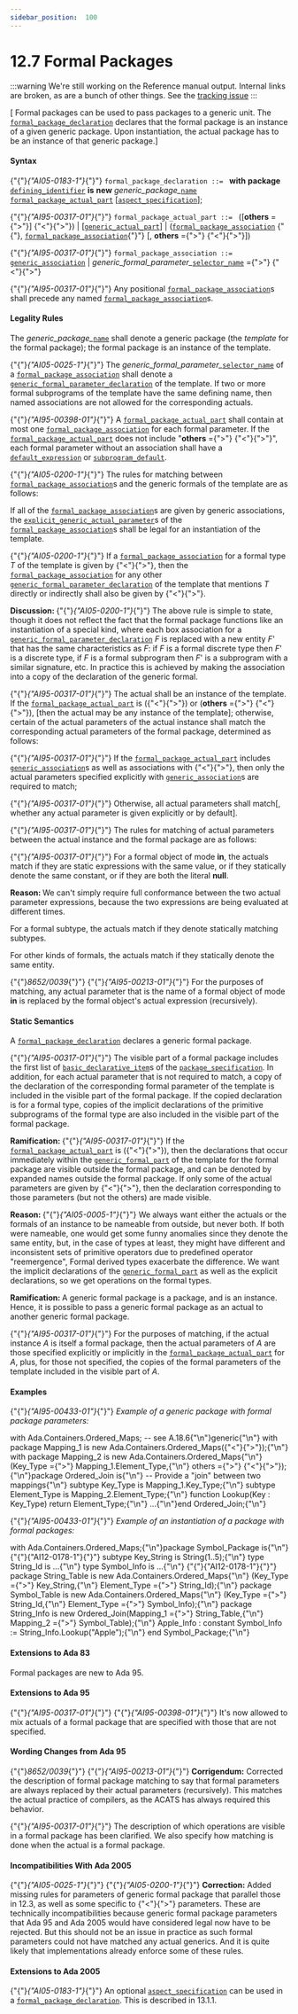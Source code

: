 ---
sidebar_position:  100
---

# 12.7 Formal Packages

:::warning
We're still working on the Reference manual output.  Internal links are broken,
as are a bunch of other things.
See the [tracking issue](https://github.com/ada-lang-io/ada-lang-io/issues/20)
:::


<p>[ Formal packages can be used to pass packages to a generic unit. The <code><a href="../AA-12/AA-12.7#S0340">formal_package_declaration</a></code> declares that the formal package is an instance of a given generic package. Upon instantiation, the actual package has to be an instance of that generic package.] </p>

#### Syntax

<p>{"{"}<em>{"AI05-0183-1"}</em>{"}"} <code>formal_package_declaration</code><a id="S0340"></a><code> ::= </code>    <strong>with</strong> <strong>package</strong> <code><a href="../AA-3/AA-3.1#S0022">defining_identifier</a></code> <strong>is</strong> <strong>new</strong> <em>generic_package_</em><code><a href="../AA-4/AA-4.1#S0091">name</a></code>  <code><a href="../AA-12/AA-12.7#S0341">formal_package_actual_part</a></code>        [<code><a href="../AA-13/AA-13.1#S0346">aspect_specification</a></code>];</p>
<p>{"{"}<em>{"AI95-00317-01"}</em>{"}"} <code>formal_package_actual_part</code><a id="S0341"></a><code> ::= </code>    ([<strong>others</strong> ={">"}] {"<"}{">"})  | [<code><a href="../AA-12/AA-12.3#S0316">generic_actual_part</a></code>]  | (<code><a href="../AA-12/AA-12.7#S0342">formal_package_association</a></code> {"{"}, <code><a href="../AA-12/AA-12.7#S0342">formal_package_association</a></code>{"}"} [, <strong>others</strong> ={">"} {"<"}{">"}])</p>
<p>{"{"}<em>{"AI95-00317-01"}</em>{"}"} <code>formal_package_association</code><a id="S0342"></a><code> ::= </code>    <code><a href="../AA-12/AA-12.3#S0317">generic_association</a></code>  | <em>generic_formal_parameter_</em><code><a href="../AA-4/AA-4.1#S0099">selector_name</a></code> ={">"} {"<"}{">"}</p>
<p>{"{"}<em>{"AI95-00317-01"}</em>{"}"} Any positional <code><a href="../AA-12/AA-12.7#S0342">formal_package_association</a></code>s shall precede any named <code><a href="../AA-12/AA-12.7#S0342">formal_package_association</a></code>s. </p>

#### Legality Rules

<p>The <em>generic_package_</em><code><a href="../AA-4/AA-4.1#S0091">name</a></code> shall denote a generic package (the <em>template</em> for the formal package); the formal package is an instance of the template.</p>
<p>{"{"}<em>{"AI05-0025-1"}</em>{"}"} The <em>generic_formal_parameter_</em><code><a href="../AA-4/AA-4.1#S0099">selector_name</a></code> of a <code><a href="../AA-12/AA-12.7#S0342">formal_package_association</a></code> shall denote a <code><a href="../AA-12/AA-12.1#S0314">generic_formal_parameter_declaration</a></code> of the template. If two or more formal subprograms of the template have the same defining name, then named associations are not allowed for the corresponding actuals.</p>
<p>{"{"}<em>{"AI95-00398-01"}</em>{"}"} A <code><a href="../AA-12/AA-12.7#S0341">formal_package_actual_part</a></code> shall contain at most one <code><a href="../AA-12/AA-12.7#S0342">formal_package_association</a></code> for each formal parameter. If the <code><a href="../AA-12/AA-12.7#S0341">formal_package_actual_part</a></code> does not include "<strong>others</strong> ={">"} {"<"}{">"}", each formal parameter without an association shall have a <code><a href="../AA-3/AA-3.7#S0063">default_expression</a></code> or <code><a href="../AA-12/AA-12.6#S0338">subprogram_default</a></code>.</p>
<p>{"{"}<em>{"AI05-0200-1"}</em>{"}"} The rules for matching between <code><a href="../AA-12/AA-12.7#S0342">formal_package_association</a></code>s and the generic formals of the template are as follows: </p>
<p>If all of the <code><a href="../AA-12/AA-12.7#S0342">formal_package_association</a></code>s are given by generic associations, the <code><a href="../AA-12/AA-12.3#S0318">explicit_generic_actual_parameter</a></code>s of the <code><a href="../AA-12/AA-12.7#S0342">formal_package_association</a></code>s shall be legal for an instantiation of the template.</p>
<p>{"{"}<em>{"AI05-0200-1"}</em>{"}"} If a <code><a href="../AA-12/AA-12.7#S0342">formal_package_association</a></code> for a formal type <em>T</em> of the template is given by {"<"}{">"}, then the <code><a href="../AA-12/AA-12.7#S0342">formal_package_association</a></code> for any other <code><a href="../AA-12/AA-12.1#S0314">generic_formal_parameter_declaration</a></code> of the template that mentions <em>T</em> directly or indirectly shall also be given by {"<"}{">"}.</p>
<Admonition type="note">
<p><strong>Discussion: </strong>{"{"}<em>{"AI05-0200-1"}</em>{"}"} The above rule is simple to state, though it does not reflect the fact that the formal package functions like an instantiation of a special kind, where each box association for a <code><a href="../AA-12/AA-12.1#S0314">generic_formal_parameter_declaration</a></code> <em>F</em> is replaced with a new entity <em>F</em>' that has the same characteristics as <em>F</em>: if <em>F</em> is a formal discrete type then <em>F</em>' is a discrete type, if <em>F</em> is a formal subprogram then <em>F</em>' is a subprogram with a similar signature, etc. In practice this is achieved by making the association into a copy of the declaration of the generic formal.</p></Admonition>

<p>{"{"}<em>{"AI95-00317-01"}</em>{"}"} The actual shall be an instance of the template. If the <code><a href="../AA-12/AA-12.7#S0341">formal_package_actual_part</a></code> is ({"<"}{">"}) or (<strong>others</strong> ={">"} {"<"}{">"}), [then the actual may be any instance of the template]; otherwise, certain of the actual parameters of the actual instance shall match the corresponding actual parameters of the formal package, determined as follows:</p>
<p>{"{"}<em>{"AI95-00317-01"}</em>{"}"} If the <code><a href="../AA-12/AA-12.7#S0341">formal_package_actual_part</a></code> includes <code><a href="../AA-12/AA-12.3#S0317">generic_association</a></code>s as well as associations with {"<"}{">"}, then only the actual parameters specified explicitly with <code><a href="../AA-12/AA-12.3#S0317">generic_association</a></code>s are required to match;</p>
<p>{"{"}<em>{"AI95-00317-01"}</em>{"}"} Otherwise, all actual parameters shall match[, whether any actual parameter is given explicitly or by default]. </p>
<p>{"{"}<em>{"AI95-00317-01"}</em>{"}"} The rules for matching of actual parameters between the actual instance and the formal package are as follows:</p>
<p>{"{"}<em>{"AI95-00317-01"}</em>{"}"} For a formal object of mode <strong>in</strong>, the actuals match if they are static expressions with the same value, or if they statically denote the same constant, or if they are both the literal <strong>null</strong>. </p>
<Admonition type="note">
<p><strong>Reason: </strong>We can't simply require full conformance between the two actual parameter expressions, because the two expressions are being evaluated at different times. </p></Admonition>

<p>For a formal subtype, the actuals match if they denote statically matching subtypes. </p>
<p>For other kinds of formals, the actuals match if they statically denote the same entity. </p>
<p>{"{"}<em>8652/0039</em>{"}"} {"{"}<em>{"AI95-00213-01"}</em>{"}"} For the purposes of matching, any actual parameter that is the name of a formal object of mode <strong>in</strong> is replaced by the formal object's actual expression (recursively). </p>

#### Static Semantics

<p>A <code><a href="../AA-12/AA-12.7#S0340">formal_package_declaration</a></code> declares a generic formal package.</p>
<p>{"{"}<em>{"AI95-00317-01"}</em>{"}"} The visible part of a formal package includes the first list of <code><a href="../AA-3/AA-3.11#S0088">basic_declarative_item</a></code>s of the <code><a href="../AA-7/AA-7.1#S0230">package_specification</a></code>. In addition, for each actual parameter that is not required to match, a copy of the declaration of the corresponding formal parameter of the template is included in the visible part of the formal package. If the copied declaration is for a formal type, copies of the implicit declarations of the primitive subprograms of the formal type are also included in the visible part of the formal package.</p>
<Admonition type="note">
<p><strong>Ramification: </strong>{"{"}<em>{"AI95-00317-01"}</em>{"}"} If the <code><a href="../AA-12/AA-12.7#S0341">formal_package_actual_part</a></code> is ({"<"}{">"}), then the declarations that occur immediately within the <code><a href="../AA-12/AA-12.1#S0313">generic_formal_part</a></code> of the template for the formal package are visible outside the formal package, and can be denoted by expanded names outside the formal package. If only some of the actual parameters are given by {"<"}{">"}, then the declaration corresponding to those parameters (but not the others) are made visible. </p></Admonition>

<Admonition type="note">
<p><strong>Reason: </strong>{"{"}<em>{"AI05-0005-1"}</em>{"}"} We always want either the actuals or the formals of an instance to be nameable from outside, but never both. If both were nameable, one would get some funny anomalies since they denote the same entity, but, in the case of types at least, they might have different and inconsistent sets of primitive operators due to predefined operator "reemergence", Formal derived types exacerbate the difference. We want the implicit declarations of the <code><a href="../AA-12/AA-12.1#S0313">generic_formal_part</a></code> as well as the explicit declarations, so we get operations on the formal types. </p></Admonition>

<Admonition type="note">
<p><strong>Ramification: </strong>A generic formal package is a package, and is an instance. Hence, it is possible to pass a generic formal package as an actual to another generic formal package. </p></Admonition>

<p>{"{"}<em>{"AI95-00317-01"}</em>{"}"} For the purposes of matching, if the actual instance <em>A</em> is itself a formal package, then the actual parameters of <em>A</em> are those specified explicitly or implicitly in the <code><a href="../AA-12/AA-12.7#S0341">formal_package_actual_part</a></code> for <em>A</em>, plus, for those not specified, the copies of the formal parameters of the template included in the visible part of <em>A</em>.</p>

#### Examples

<p>{"{"}<em>{"AI95-00433-01"}</em>{"}"} <em>Example of a generic package with formal package parameters:</em></p>
<CodeBlock>
with Ada.Containers.Ordered_Maps;  -- see A.18.6{"\n"}generic{"\n"}   with package Mapping_1 is new Ada.Containers.Ordered_Maps({"<"}{">"});{"\n"}   with package Mapping_2 is new Ada.Containers.Ordered_Maps{"\n"}                                    (Key_Type ={">"} Mapping_1.Element_Type,{"\n"}                                     others ={">"} {"<"}{">"});{"\n"}package Ordered_Join is{"\n"}   -- Provide a "join" between two mappings{"\n"}
</CodeBlock>

<CodeBlock>
   subtype Key_Type is Mapping_1.Key_Type;{"\n"}   subtype Element_Type is Mapping_2.Element_Type;{"\n"}
</CodeBlock>

<CodeBlock>
   function Lookup(Key : Key_Type) return Element_Type;{"\n"}
</CodeBlock>

<CodeBlock>
   ...{"\n"}end Ordered_Join;{"\n"}
</CodeBlock>

<p>{"{"}<em>{"AI95-00433-01"}</em>{"}"} <em>Example of an instantiation of a package with formal packages:</em></p>
<CodeBlock>
with Ada.Containers.Ordered_Maps;{"\n"}package Symbol_Package is{"\n"}
</CodeBlock>

<CodeBlock>
{"{"}{"AI12-0178-1"}{"}"}    subtype Key_String is String(1..5);{"\n"}   type String_Id is ...{"\n"}
</CodeBlock>

<CodeBlock>
   type Symbol_Info is ...{"\n"}
</CodeBlock>

<CodeBlock>
{"{"}{"AI12-0178-1"}{"}"}    package String_Table is new Ada.Containers.Ordered_Maps{"\n"}           (Key_Type ={">"} Key_String,{"\n"}            Element_Type ={">"} String_Id);{"\n"}
</CodeBlock>

<CodeBlock>
   package Symbol_Table is new Ada.Containers.Ordered_Maps{"\n"}           (Key_Type ={">"} String_Id,{"\n"}            Element_Type ={">"} Symbol_Info);{"\n"}
</CodeBlock>

<CodeBlock>
   package String_Info is new Ordered_Join(Mapping_1 ={">"} String_Table,{"\n"}                                           Mapping_2 ={">"} Symbol_Table);{"\n"}
</CodeBlock>

<CodeBlock>
   Apple_Info : constant Symbol_Info := String_Info.Lookup("Apple");{"\n"}
</CodeBlock>

<CodeBlock>
end Symbol_Package;{"\n"}
</CodeBlock>


#### Extensions to Ada 83

<Admonition type="note">
<p>Formal packages are new to Ada 95. </p></Admonition>


#### Extensions to Ada 95

<Admonition type="note">
<p>{"{"}<em>{"AI95-00317-01"}</em>{"}"} {"{"}<em>{"AI95-00398-01"}</em>{"}"} It's now allowed to mix actuals of a formal package that are specified with those that are not specified. </p></Admonition>


#### Wording Changes from Ada 95

<Admonition type="note">
<p>{"{"}<em>8652/0039</em>{"}"} {"{"}<em>{"AI95-00213-01"}</em>{"}"} <strong>Corrigendum:</strong> Corrected the description of formal package matching to say that formal parameters are always replaced by their actual parameters (recursively). This matches the actual practice of compilers, as the ACATS has always required this behavior.</p></Admonition>

<Admonition type="note">
<p>{"{"}<em>{"AI95-00317-01"}</em>{"}"} The description of which operations are visible in a formal package has been clarified. We also specify how matching is done when the actual is a formal package. </p></Admonition>


#### Incompatibilities With Ada 2005

<Admonition type="note">
<p>{"{"}<em>{"AI05-0025-1"}</em>{"}"} {"{"}<em>{"AI05-0200-1"}</em>{"}"} <strong>Correction:</strong> Added missing rules for parameters of generic formal package that parallel those in 12.3, as well as some specific to {"<"}{">"} parameters. These are technically incompatibilities because generic formal package parameters that Ada 95 and Ada 2005 would have considered legal now have to be rejected. But this should not be an issue in practice as such formal parameters could not have matched any actual generics. And it is quite likely that implementations already enforce some of these rules. </p></Admonition>


#### Extensions to Ada 2005

<Admonition type="note">
<p>{"{"}<em>{"AI05-0183-1"}</em>{"}"} An optional <code><a href="../AA-13/AA-13.1#S0346">aspect_specification</a></code> can be used in a <code><a href="../AA-12/AA-12.7#S0340">formal_package_declaration</a></code>. This is described in 13.1.1. </p></Admonition>

